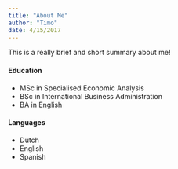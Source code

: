 ```yaml
---
title: "About Me"
author: "Timo"
date: 4/15/2017
---
```

This is a really brief and short summary about me!

#### Education

* MSc in Specialised Economic Analysis 
* BSc in International Business Administration
* BA in English

#### Languages 

* Dutch
* English
* Spanish